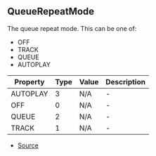 ## QueueRepeatMode
The queue repeat mode. This can be one of:
- OFF
- TRACK
- QUEUE
- AUTOPLAY


| Property | Type | Value | Description |
| ----------- | ----------- | ----------- | ----------- |
| AUTOPLAY | 3 | N/A | - |
| OFF | 0 | N/A | - |
| QUEUE | 2 | N/A | - |
| TRACK | 1 | N/A | - |


- [Source](https://github.com/Androz2091/discord-player/blob/dbbd788/packages/discord-player/src/types/types.ts#L423)